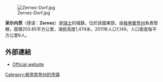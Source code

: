[[Image:Zernez-Dorf.jpg|right]]

'''采尔内茨'''（德语：'''Zernez'''）是[[瑞士|瑞士]]的城鎮，位於該國東部，由[[格勞賓登州|格勞賓登州]]負責管轄，面積203.85平方公里，海拔高度1,474米，2011年人口1,149，人口密度每平方公里6人。

==外部連結==
*[http://www.zernez.ch/ Official website] {{de icon}}

{{Switzerland-geo-stub}}
[[Category:格劳宾登州的市镇|Category:格劳宾登州的市镇]]